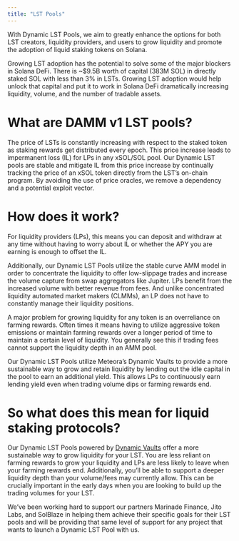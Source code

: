 ```yaml
---
title: "LST Pools"
---
```


With Dynamic LST Pools, we aim to greatly enhance the options for both LST creators, liquidity providers, and users to grow liquidity and promote the adoption of liquid staking tokens on Solana.

Growing LST adoption has the potential to solve some of the major blockers in Solana DeFi. There is ~$9.5B worth of capital (383M SOL) in directly staked SOL with less than 3% in LSTs. Growing LST adoption would help unlock that capital and put it to work in Solana DeFi dramatically increasing liquidity, volume, and the number of tradable assets.

# What are DAMM v1 LST pools?

The price of LSTs is constantly increasing with respect to the staked token as staking rewards get distributed every epoch. This price increase leads to impermanent loss (IL) for LPs in any xSOL/SOL pool. Our Dynamic LST pools are stable and mitigate IL from this price increase by continually tracking the price of an xSOL token directly from the LST’s on-chain program. By avoiding the use of price oracles, we remove a dependency and a potential exploit vector.

# How does it work?

For liquidity providers (LPs), this means you can deposit and withdraw at any time without having to worry about IL or whether the APY you are earning is enough to offset the IL.

Additionally, our Dynamic LST Pools utilize the stable curve AMM model in order to concentrate the liquidity to offer low-slippage trades and increase the volume capture from swap aggregators like Jupiter. LPs benefit from the increased volume with better revenue from fees. And unlike concentrated liquidity automated market makers (CLMMs), an LP does not have to constantly manage their liquidity positions.

A major problem for growing liquidity for any token is an overreliance on farming rewards. Often times it means having to utilize aggressive token emissions or maintain farming rewards over a longer period of time to maintain a certain level of liquidity. You generally see this if trading fees cannot support the liquidity depth in an AMM pool.

Our Dynamic LST Pools utilize Meteora’s Dynamic Vaults to provide a more sustainable way to grow and retain liquidity by lending out the idle capital in the pool to earn an additional yield. This allows LPs to continuously earn lending yield even when trading volume dips or farming rewards end.

# So what does this mean for liquid staking protocols?

Our Dynamic LST Pools powered by [Dynamic Vaults](/overview/products/dynamic-vault/1-what-is-dynamic-vault.mdx) offer a more sustainable way to grow liquidity for your LST. You are less reliant on farming rewards to grow your liquidity and LPs are less likely to leave when your farming rewards end. Additionally, you’ll be able to support a deeper liquidity depth than your volume/fees may currently allow. This can be crucially important in the early days when you are looking to build up the trading volumes for your LST.

We’ve been working hard to support our partners Marinade Finance, Jito Labs, and SolBlaze in helping them achieve their specific goals for their LST pools and will be providing that same level of support for any project that wants to launch a Dynamic LST Pool with us.